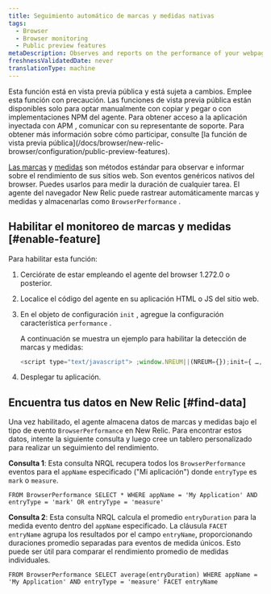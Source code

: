 ```yaml
---
title: Seguimiento automático de marcas y medidas nativas
tags:
  - Browser
  - Browser monitoring
  - Public preview features
metaDescription: Observes and reports on the performance of your webpages by automatically tracking native marks and measures.
freshnessValidatedDate: never
translationType: machine
---
```


<Callout variant="important">
  Esta función está en vista previa pública y está sujeta a cambios. Emplee esta función con precaución. Las funciones de vista previa pública están disponibles solo para optar manualmente con copiar y pegar o con implementaciones NPM del agente. Para obtener acceso a la aplicación inyectada con APM , comunicar con su representante de soporte. Para obtener más información sobre cómo participar, consulte [la función de vista previa pública](/docs/browser/new-relic-browser/configuration/public-preview-features).
</Callout>

[Las marcas](https://developer.mozilla.org/en-US/docs/Web/API/Performance/mark) y [medidas](https://developer.mozilla.org/en-US/docs/Web/API/Performance/measure) son métodos estándar para observar e informar sobre el rendimiento de sus sitios web. Son eventos genéricos nativos del browser. Puedes usarlos para medir la duración de cualquier tarea. El agente del navegador New Relic puede rastrear automáticamente marcas y medidas y almacenarlas como `BrowserPerformance` .

## Habilitar el monitoreo de marcas y medidas [#enable-feature]

Para habilitar esta función:

1. Cerciórate de estar empleando el agente del browser 1.272.0 o posterior.

2. Localice el código del agente en su aplicación HTML o JS del sitio web.

3. En el objeto de configuración `init` , agregue la configuración característica `performance` .

   A continuación se muestra un ejemplo para habilitar la detección de marcas y medidas:

   ```js
   <script type="text/javascript"> ;window.NREUM||(NREUM={});init={ …, performance: {capture_marks: true, capture_measures: true} }:
   ```

4. Desplegar tu aplicación.

## Encuentra tus datos en New Relic [#find-data]

Una vez habilitado, el agente almacena datos de marcas y medidas bajo el tipo de evento `BrowserPerformance` en New Relic. Para encontrar estos datos, intente la siguiente consulta y luego cree un tablero personalizado para realizar un seguimiento del rendimiento.

**Consulta 1**: Esta consulta NRQL recupera todos los `BrowserPerformance` eventos para el `appName` especificado (&quot;Mi aplicación&quot;) donde `entryType` es `mark` o `measure`.

```nrql
FROM BrowserPerformance SELECT * WHERE appName = 'My Application' AND entryType = 'mark' OR entryType = 'measure'
```

**Consulta 2**: Esta consulta NRQL calcula el promedio `entryDuration` para la medida evento dentro del `appName` especificado. La cláusula `FACET entryName` agrupa los resultados por el campo `entryName`, proporcionando duraciones promedio separadas para eventos de medida únicos. Esto puede ser útil para comparar el rendimiento promedio de medidas individuales.

```nrql
FROM BrowserPerformance SELECT average(entryDuration) WHERE appName = 'My Application' AND entryType = 'measure' FACET entryName
```